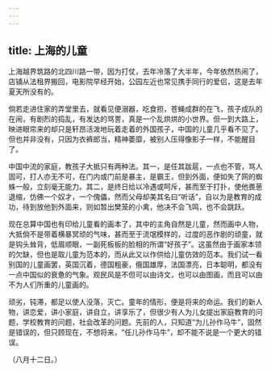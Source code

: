 ```yaml
---
---
---
```

title: 上海的儿童
---



上海越界筑路的北四川路一带，因为打仗，去年冷落了大半年，今年依然热闹了，店铺从法租界搬回，电影院早经开始，公园左近也常见携手同行的爱侣，这是去年夏天所没有的。

倘若走进住家的弄堂里去，就看见便溺器，吃食担，苍蝇成群的在飞，孩子成队的在闹，有剧烈的捣乱，有发达的骂詈，真是一个乱烘烘的小世界。但一到大路上，映进眼帘来的却只是轩昂活泼地玩着走着的外国孩子，中国的儿童几乎看不见了。但也并非没有，只因为衣裤郎当，精神萎靡，被别人压得像影子一样，不能醒目了。

中国中流的家庭，教孩子大抵只有两种法。其一，是任其跋扈，一点也不管，骂人固可，打人亦无不可，在门内或门前是暴主，是霸王，但到外面，便如失了网的蜘蛛一般，立刻毫无能力。其二，是终日给以冷遇或呵斥，甚而至于打扑，使他畏葸退缩，仿佛一个奴才，一个傀儡，然而父母却美其名曰“听话”，自以为是教育的成功，待到放他到外面来，则如暂出樊笼的小禽，他决不会飞鸣，也不会跳跃。

现在总算中国也有印给儿童看的画本了，其中的主角自然是儿童，然而画中人物，大抵倘不是带着横暴冥顽的气味，甚而至于流氓模样的，过度的恶作剧的顽童，就是钩头耸背，低眉顺眼，一副死板板的脸相的所谓“好孩子”。这虽然由于画家本领的欠缺，但也是取儿童为范本的，而从此又以作供给儿童仿效的范本。我们试一看别国的儿童画罢，英国沉着，德国粗豪，俄国雄厚，法国漂亮，日本聪明，都没有一点中国似的衰惫的气象。观民风是不但可以由诗文，也可以由图画，而且可以由不为人们所重的儿童画的。

顽劣，钝滞，都足以使人没落，灭亡。童年的情形，便是将来的命运。我们的新人物，讲恋爱，讲小家庭，讲自立，讲享乐了，但很少有人为儿女提出家庭教育的问题，学校教育的问题，社会改革的问题。先前的人，只知道“为儿孙作马牛”，固然是错误的，但只顾现在，不想将来，“任儿孙作马牛”，却不能不说是一个更大的错误。

（八月十二日。）